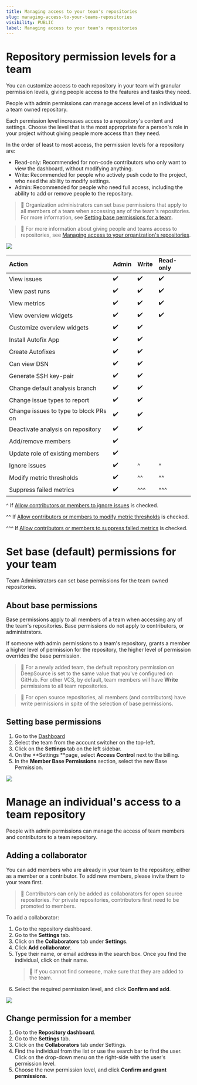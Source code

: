 ```yaml
---
title: Managing access to your team's repositories
slug: managing-access-to-your-teams-repositories
visibility: PUBLIC
label: Managing access to your team's repositories
---
```

# Repository permission levels for a team

You can customize access to each repository in your team with granular permission levels, giving people access to the features and tasks they need.

People with admin permissions can manage access level of an individual to a team owned repository.

Each permission level increases access to a repository's content and settings. Choose the level that is the most appropriate for a person's role in your project without giving people more access than they need.

In the order of least to most access, the permission levels for a repository are:

- Read-only: Recommended for non-code contributors who only want to view the dashboard, without modifying anything.
- Write: Recommended for people who actively push code to the project, who need the ability to modify settings.
- Admin: Recommended for people who need full access, including the ability to add or remove people to the repository.

> 📘 Organization administrators can set base permissions that apply to all members of a team when accessing any of the team's repositories. For more information, see [Setting base permissions for a team](https://docs.deepsource.com/docs/access-control-managing-access-to-your-teams-repositories#set-base-default-permissions-for-your-team).

> 📘 For more information about giving people and teams access to repositories, see [Managing access to your organization's repositories](https://docs.deepsource.com/docs/access-control-managing-access-to-your-teams-repositories#manage-an-individuals-access-to-a-team-repository).

![](https://files.readme.io/a87633d-SCR-20230919-pnyp.png)


| Action                                | Admin | Write | Read-only |
| :------------------------------------ | :---- | :---- | :-------- |
| View issues                           | ✔️    | ✔️    | ✔️        |
| View past runs                        | ✔️    | ✔️    | ✔️        |
| View metrics                          | ✔️    | ✔️    | ✔️        |
| View overview widgets                 | ✔️    | ✔️    | ✔️        |
| Customize overview widgets            | ✔️    | ✔️    |           |
| Install Autofix App                   | ✔️    | ✔️    |           |
| Create Autofixes                      | ✔️    | ✔️    |           |
| Can view DSN                          | ✔️    | ✔️    |           |
| Generate SSH key-pair                 | ✔️    | ✔️    |           |
| Change default analysis branch        | ✔️    | ✔️    |           |
| Change issue types to report          | ✔️    | ✔️    |           |
| Change issues to type to block PRs on | ✔️    | ✔️    |           |
| Deactivate analysis on repository     | ✔️    | ✔️    |           |
| Add/remove members                    | ✔️    |       |           |
| Update role of existing members       | ✔️    |       |           |
| Ignore issues                         | ✔️    | ^     | ^         |
| Modify metric thresholds              | ✔️    | ^^    | ^^        |
| Suppress failed metrics               | ✔️    | ^^^   | ^^^       |

^ If [Allow contributors or members to ignore issues](https://docs.deepsource.com/docs/access-control-managing-peoples-access-to-team-with-roles#issue-metric-thresholds-and-suppress-metric-permissions) is checked.

^^ If [Allow contributors or members to modify metric thresholds](https://docs.deepsource.com/docs/access-control-managing-peoples-access-to-team-with-roles#issue-metric-thresholds-and-suppress-metric-permissions) is checked.

^^^ If [Allow contributors or members to suppress failed metrics](https://docs.deepsource.com/docs/access-control-managing-peoples-access-to-team-with-roles#issue-metric-thresholds-and-suppress-metric-permissions) is checked.

# Set base (default) permissions for your team

Team Administrators can set base permissions for the team owned repositories.

## About base permissions

Base permissions apply to all members of a team when accessing any of the team's repositories. Base permissions do not apply to contributors, or administrators.

If someone with admin permissions to a team's repository, grants a member a higher level of permission for the repository, the higher level of permission overrides the base permission.

> 📘 For a newly added team, the default repository permission on DeepSource is set to the same value that you've configured on GitHub. For other VCS, by default, team members will have **Write** permissions to all team repositories.

> 🚧 For open source repositories, all members (and contributors) have write permissions in spite of the selection of base permissions.

## Setting base permissions

1. Go to the [Dashboard](https://deepsource.io/dashboard/)
2. Select the team from the account switcher on the top-left.
3. Click on the **Settings** tab on the left sidebar.
4. On the **Settings **page, select **Access Control** next to the billing.
5. In the **Member Base Permissions** section, select the new Base Permission.


![](https://files.readme.io/7080225-SCR-20231017-lqii.png)


# Manage an individual's access to a team repository

People with admin permissions can manage the access of team members and contributors to a team repository.

## Adding a collaborator

You can add members who are already in your team to the repository, either as a member or a contributor. To add new members, please invite them to your team first.

> 🚧 Contributors can only be added as collaborators for open source repositories. For private repositories, contributors first need to be promoted to members.

To add a collaborator:

1. Go to the repository dashboard.
2. Go to the **Settings** tab.
3. Click on the **Collaborators** tab under **Settings**.
4. Click **Add collaborator**.
5. Type their name, or email address in the search box. Once you find the individual, click on their name.
   > 📘 If you cannot find someone, make sure that they are added to the team.
6. Select the required permission level, and click **Confirm and add**.

![](https://files.readme.io/c0e2486-SCR-20230919-pnyp.png)


## Change permission for a member

1. Go to the **Repository dashboard**.
2. Go to the **Settings** tab.
3. Click on the **Collaborators** tab under Settings.
4. Find the individual from the list or use the search bar to find the user. Click on the drop-down menu on the right-side with the user's permission level.
5. Choose the new permission level, and click **Confirm and grant permissions**.
